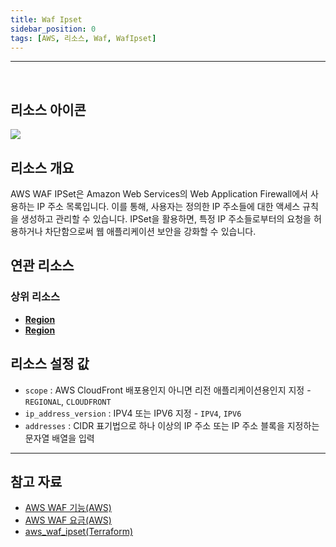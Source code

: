 ```yaml
---
title: Waf Ipset
sidebar_position: 0
tags: [AWS, 리소스, Waf, WafIpset]
---
```







<hr />
<br />

## 리소스 아이콘

<img src={icon} />

## 리소스 개요

AWS WAF IPSet은 Amazon Web Services의 Web Application Firewall에서 사용하는 IP 주소 목록입니다. 이를 통해, 사용자는 정의한 IP 주소들에 대한 액세스 규칙을 생성하고 관리할 수 있습니다. IPSet을 활용하면, 특정 IP 주소들로부터의 요청을 허용하거나 차단함으로써 웹 애플리케이션 보안을 강화할 수 있습니다.

## 연관 리소스

### 상위 리소스

-   [**Region**](https://docs.cstudio.app/docs/resource/aws/Base/)
-   [**Region**](https://docs.cstudio.app/docs/resource/aws/Base/Region)

## 리소스 설정 값

-   `scope` : AWS CloudFront 배포용인지 아니면 리전 애플리케이션용인지 지정 - `REGIONAL`, `CLOUDFRONT`
-   `ip_address_version` : IPV4 또는 IPV6 지정 - `IPV4`, `IPV6`
-   `addresses` : CIDR 표기법으로 하나 이상의 IP 주소 또는 IP 주소 블록을 지정하는 문자열 배열을 입력

---

## 참고 자료

-   [AWS WAF 기능(AWS)](https://aws.amazon.com/ko/waf/features/)
-   [AWS WAF 요금(AWS)](https://aws.amazon.com/ko/waf/pricing/?nc2=type_a)
-   [aws_waf_ipset(Terraform)](https://registry.terraform.io/providers/hashicorp/aws/latest/docs/resources/waf_ipset)
